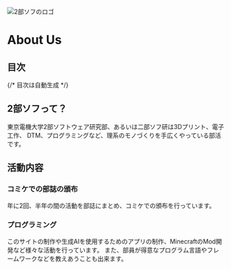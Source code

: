 
<Image src={logo_light} alt="2部ソフのロゴ" title="2部ソフのロゴ" className="mx-16 my-8 w-auto" />

# About Us

## 目次
{/* 目次は自動生成 */}

## 2部ソフって？

東京電機大学2部ソフトウェア研究部、あるいは二部ソフ研は3Dプリント、電子工作、
DTM、プログラミングなど、理系のモノづくりを手広くやっている部活です。

## 活動内容
### コミケでの部誌の頒布

年に2回、半年の間の活動を部誌にまとめ、コミケでの頒布を行っています。

### プログラミング

このサイトの制作や生成AIを使用するためのアプリの制作、MinecraftのMod開発など様々な活動を行っています。
また、部員が得意なプログラム言語やフレームワークなどを教えあうことも出来ます。
